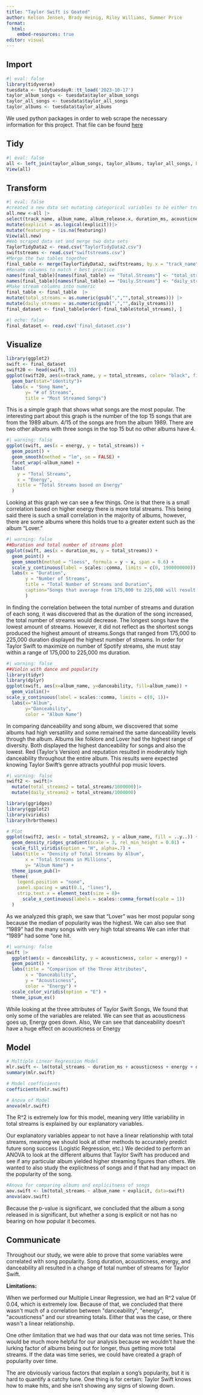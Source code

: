 ```yaml
---
title: "Taylor Swift is Goated"
author: Kelson Jensen, Brady Heinig, Riley Williams, Summer Price
format: 
  html: 
    embed-resources: true
editor: visual
---
```


## Import

```r
#| eval: false
library(tidyverse)
tuesdata <- tidytuesdayR::tt_load('2023-10-17')
taylor_album_songs <- tuesdata$taylor_album_songs
taylor_all_songs <- tuesdata$taylor_all_songs
taylor_albums <- tuesdata$taylor_albums

```

We used python packages in order to web scrape the necessary information for this project. That file can be found [here](https://github.com/brady-heinig/tswift/blob/main/tswift_scrape.ipynb "Link to Web scraping Notebook")

## Tidy

```r
#| eval: false
all <- left_join(taylor_album_songs, taylor_albums, taylor_all_songs, by="album_name")
View(all)

```

## Transform

```r
#| eval: false
#created a new data set mutating categorical variables to be either true or false arguments
all.new <-all |>
select(track_name, album_name, album_release.x, duration_ms, acousticness,energy,danceability, explicit, featuring)|>
mutate(explicit = as.logical(explicit))|>
mutate(featuring = !is.na(featuring))
View(all.new)
#Web scraped data set and merge two data sets
TaylorTidyData2 <- read.csv("TaylorTidyData2.csv")
swiftstreams <- read.csv("swiftstreams.csv")
#Merge the two tables together
final_table <- merge(TaylorTidyData2, swiftstreams, by.x = "track_name", by.y = "Song.Name", all = FALSE)
#Rename columns to match r best practice
names(final_table)[names(final_table) == "Total.Streams"] <- "total_streams"
names(final_table)[names(final_table) == "Daily.Streams"] <- "daily_streams"
#Make stream columns into numeric
final_table <- final_table  |>
mutate(total_streams = as.numeric(gsub(",","",total_streams))) |>
mutate(daily_streams = as.numeric(gsub(",","",daily_streams)))
final_dataset <- final_table[order(-final_table$total_streams), ]

```

```r
#| echo: false
final_dataset <- read.csv('final_dataset.csv')
```

## Visualize

```r
library(ggplot2)
swift <- final_dataset
swift20 <- head(swift, 15)
ggplot(swift20, aes(x=track_name, y = total_streams, color= "black", fill = album_name))+
  geom_bar(stat="identity")+
  labs(x = "Song Name",
       y= "# of Streams", 
       title = "Most Streamed Songs")

```

This is a simple graph that shows what songs are the most popular. The interesting part about this graph is the number of the top 15 songs that are from the 1989 album. 4/15 of the songs are from the album 1989. There are two other albums with three songs in the top 15 but no other albums have 4.

```r
#| warning: false
ggplot(swift, aes(x = energy, y = total_streams)) +
  geom_point() +
  geom_smooth(method = "lm", se = FALSE) +
  facet_wrap(~album_name) +
  labs(
    y = "Total Streams",
    x = "Energy",
    title = "Total Streams based on Energy"
  )
```

Looking at this graph we can see a few things. One is that there is a small correlation based on higher energy there is more total streams. This being said there is such a small correlation in the majority of albums, however, there are some albums where this holds true to a greater extent such as the album "Lover."

```r
#| warning: false
##Duration and total number of streams plot
ggplot(swift, aes(x = duration_ms, y = total_streams)) +
  geom_point() +
  geom_smooth(method = "loess", formula = y ~ x, span = 0.6) +
  scale_y_continuous(label = scales::comma, limits = c(0, 1900000000)) +
  labs(x = "Duration",
       y = "Number of Streams",
       title = "Total Number of Streams and Duration",
       caption="Songs that average from 175,000 to 225,000 will result in the highest total number of streams."
       )
```

In finding the correlation between the total number of streams and duration of each song, it was discovered that as the duration of the song increased, the total number of streams would decrease. The longest songs have the lowest amount of streams. However, it did not reflect as the shortest songs produced the highest amount of streams.Songs that ranged from 175,000 to 225,000 duration displayed the highest number of streams. In order for Taylor Swift to maximize on number of Spotify streams, she must stay within a range of 175,000 to 225,000 ms duration.

```r
#| warning: false
##Violin with dance and popularity 
library(tidyr)
library(dplyr)
ggplot(swift, aes(x=album_name, y=danceability, fill=album_name)) + 
  geom_violin()+
scale_y_continuous(label = scales::comma, limits = c(0, 1))+
  labs(x="Album",
       y="Danceability",
       color = "Album Name")
```

In comparing danceability and song album, we discovered that some albums had high versatility and some remained the same danceability levels through the album. Albums like folklore and Lover had the highest range of diversity. Both displayed the highest danceability for songs and also the lowest. Red (Taylor's Version) and reputation resulted in moderately high danceability throughout the entire album. This results were expected knowing Taylor Swift's genre attracts youthful pop music lovers.

```r
#| warning: false
swift2 <- swift|>
  mutate(total_streams2 = total_streams/1000000)|>
  mutate(daily_streams2 = total_streams/1000000)

library(ggridges)
library(ggplot2)
library(viridis)
library(hrbrthemes)

# Plot
ggplot(swift2, aes(x = total_streams2, y = album_name, fill = ..y..)) +
  geom_density_ridges_gradient(scale = 3, rel_min_height = 0.01) +
  scale_fill_viridis(option = "H", alpha=.7) +
  labs(title = "Density of Total Streams by Album", 
       x = "Total Streams in Millions", 
       y= "Album Name") +
  theme_ipsum_pub()+
  theme(
    legend.position = "none",
    panel.spacing = unit(0.1, "lines"),
    strip.text.x = element_text(size = 8)+
      scale_x_continuous(labels = scales::comma_format(scale = 1))
  )
```

As we analyzed this graph, we saw that "Lover" was her most popular song because the median of popularity was the highest. We can also see that "1989" had the many songs with very high total streams We can infer that "1989" had some "one hit.

```r
#| warning: false
swift |>
  ggplot(aes(x = danceability, y = acousticness, color = energy)) + 
  geom_point() +
  labs(title = "Comparison of the Three Attributes", 
       x = "Danceability", 
       y = "Acousticness", 
       color = "Energy") +
  scale_color_viridis(option = "E") +  
  theme_ipsum_es()
```

While looking at the three attributes of Taylor Swift Songs, We found that only some of the variables are related. We can see that as acousticness goes up, Energy goes down. Also, We can see that danceability doesn't have a huge effect on acousticness or Energy

## Model

```r
# Multiple Linear Regression Model
mlr.swift <- lm(total_streams ~ duration_ms + acousticness + energy + danceability + explicit + featuring, data=swift)
summary(mlr.swift)

# Model coefficients
coefficients(mlr.swift) 

# Anova of Model
anova(mlr.swift) 
```

The R\^2 is extremely low for this model, meaning very little variability in total streams is explained by our explanatory variables.

Our explanatory variables appear to not have a linear relationship with total streams, meaning we should look at other methods to accurately predict future song success (Logistic Regression, etc.) We decided to perform an ANOVA to look at the different albums that Taylor Swift has produced and see if any particular album yielded higher streaming figures than others. We wanted to also study the explicitness of songs and if that had any impact on the popularity of the song.

```r
#Anova for comparing albums and explicitness of songs
aov.swift <- lm(total_streams ~ album_name + explicit, data=swift)
anova(aov.swift)
```

Because the p-value is significant, we concluded that the album a song released in is significant, but whether a song is explicit or not has no bearing on how popular it becomes.

## Communicate

Throughout our study, we were able to prove that some variables were correlated with song popularity. Song duration, acousticness, energy, and danceability all resulted in a change of total number of streams for Taylor Swift. 

**Limitations:**

When we performed our Multiple Linear Regression, we had an R\^2 value 0f 0.04, which is extremely low. Because of that, we concluded that there wasn\'t much of a correlation between \"danceability\", \"energy\", \"acousticness\" and our streaming totals. Either that was the case, or there wasn\'t a linear relationship.

One other limitation that we had was that our data was not time series. This would be much more helpful for our analysis because we wouldn\'t have the lurking factor of albums being out for longer, thus getting more total streams. If the data was time series, we could have created a graph of popularity over time.

The are obviously various factors that explain a song's popularity, but it is hard to quantify a catchy tune. One thing is for certain: Taylor Swift knows how to make hits, and she isn't showing any signs of slowing down.
